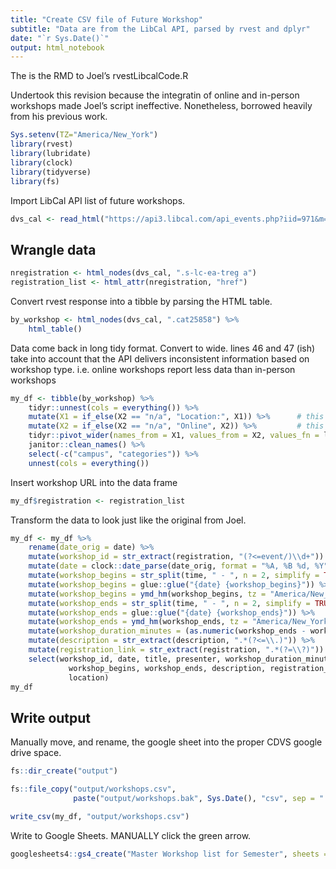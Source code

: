 ```yaml
---
title: "Create CSV file of Future Workshop"
subtitle: "Data are from the LibCal API, parsed by rvest and dplyr"
date: "`r Sys.Date()`"
output: html_notebook
---
```


The is the RMD to Joel's rvestLibcalCode.R

Undertook this revision because the integratin of online and in-person workshops made Joel's script ineffective.  Nonetheless, borrowed heavily from his previous work.

```r
Sys.setenv(TZ="America/New_York")
library(rvest)
library(lubridate)
library(clock)
library(tidyverse)
library(fs)
```

Import LibCal API list of future workshops.

```r
dvs_cal <- read_html("https://api3.libcal.com/api_events.php?iid=971&m=upc&cid=3819&c=&d=25858&l=50&target=_blank")
```

## Wrangle data

```r
nregistration <- html_nodes(dvs_cal, ".s-lc-ea-treg a")
registration_list <- html_attr(nregistration, "href")
```

Convert rvest response into a tibble by parsing the HTML table.

```r
by_workshop <- html_nodes(dvs_cal, ".cat25858") %>% 
    html_table()
```

Data come back in long tidy format.  Convert to wide.  lines 46 and 47 (ish) take into account that the API delivers inconsistent information based on workshop type.  i.e. online workshops report less data than in-person workshops

```r
my_df <- tibble(by_workshop) %>% 
    tidyr::unnest(cols = everything()) %>% 
    mutate(X1 = if_else(X2 == "n/a", "Location:", X1)) %>%      # this line
    mutate(X2 = if_else(X2 == "n/a", "Online", X2)) %>%         # this line
    tidyr::pivot_wider(names_from = X1, values_from = X2, values_fn = list) %>%   # `values_fn = list` suppresses warnings
    janitor::clean_names() %>% 
    select(-c("campus", "categories")) %>% 
    unnest(cols = everything())
```


Insert workshop URL into the data frame

```r
my_df$registration <- registration_list
```

Transform the data to look just like the original from Joel.

```r
my_df <- my_df %>% 
    rename(date_orig = date) %>% 
    mutate(workshop_id = str_extract(registration, "(?<=event/)\\d+")) %>% 
    mutate(date = clock::date_parse(date_orig, format = "%A, %B %d, %Y")) %>% 
    mutate(workshop_begins = str_split(time, " - ", n = 2, simplify = TRUE)[,1]) %>% 
    mutate(workshop_begins = glue::glue("{date} {workshop_begins}")) %>% 
    mutate(workshop_begins = ymd_hm(workshop_begins, tz = "America/New_York")) %>% 
    mutate(workshop_ends = str_split(time, " - ", n = 2, simplify = TRUE)[,2]) %>% 
    mutate(workshop_ends = glue::glue("{date} {workshop_ends}")) %>% 
    mutate(workshop_ends = ymd_hm(workshop_ends, tz = "America/New_York")) %>% 
    mutate(workshop_duration_minutes = (as.numeric(workshop_ends - workshop_begins) * 60)) %>% 
    mutate(description = str_extract(description, ".*(?<=\\.)")) %>%            # take only the first paragraph
    mutate(registration_link = str_extract(registration, ".*(?=\\?)")) %>% 
    select(workshop_id, date, title, presenter, workshop_duration_minutes, 
             workshop_begins, workshop_ends, description, registration_link,
             location) 
my_df
```

## Write output

Manually move, and rename, the google sheet into the proper CDVS google drive space.

```r
fs::dir_create("output")

fs::file_copy("output/workshops.csv",
              paste("output/workshops.bak", Sys.Date(), "csv", sep = "." ))

write_csv(my_df, "output/workshops.csv")
```

Write to Google Sheets.  MANUALLY click the green arrow.

```r
googlesheets4::gs4_create("Master Workshop list for Semester", sheets = list(sname = my_df))
```

